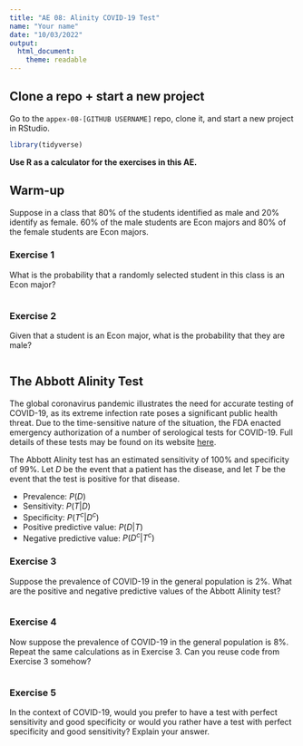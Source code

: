 ```yaml
---
title: "AE 08: Alinity COVID-19 Test"
name: "Your name"
date: "10/03/2022"
output: 
  html_document:
    theme: readable
---
```


## Clone a repo + start a new project

Go to the `appex-08-[GITHUB USERNAME]` repo, clone it, and start a new project in RStudio. 

```r
library(tidyverse)
```

**Use R as a calculator for the exercises in this AE.** 

## Warm-up

Suppose in a class that 80% of the students identified as male and 20% identify as female. 60% of the male students are Econ majors and 80% of the female students are Econ majors. 

### Exercise 1

What is the probability that a randomly selected student in this class is an Econ major?

```r
```

### Exercise 2

Given that a student is an Econ major, what is the probability that they are male?

```r
```

## The Abbott Alinity Test

The global coronavirus pandemic illustrates the need for accurate testing of 
COVID-19, as its extreme infection rate poses a significant public health threat. 
Due to the time-sensitive nature of the situation, the FDA enacted emergency 
authorization of a number of serological tests for COVID-19. Full details of 
these tests may be found on its website 
[here](https://www.fda.gov/medical-devices/coronavirus-disease-2019-covid-19-emergency-use-authorizations-medical-devices/eua-authorized-serology-test-performance).

The Abbott Alinity test has an estimated sensitivity of 100% and specificity of 
99%. Let $D$ be the event that a patient has the disease, and let $T$ be the event that the test is positive for that disease.

- Prevalence: $P(D)$
- Sensitivity: $P(T | D)$
- Specificity: $P(T^c | D^c)$
- Positive predictive value: $P(D | T)$
- Negative predictive value: $P(D^c | T^c)$

### Exercise 3

Suppose the prevalence of COVID-19 in the general population is 2%. What are 
the positive and negative predictive values of the Abbott Alinity test?

```r
```

### Exercise 4

Now suppose the prevalence of COVID-19 in the general population is 8%. Repeat
the same calculations as in Exercise 3. Can you reuse code from Exercise 3
somehow?

```r
```

### Exercise 5

In the context of COVID-19, would you prefer to have a test with perfect 
sensitivity and good specificity or would you rather have a test with perfect 
specificity and good sensitivity? Explain your answer.
